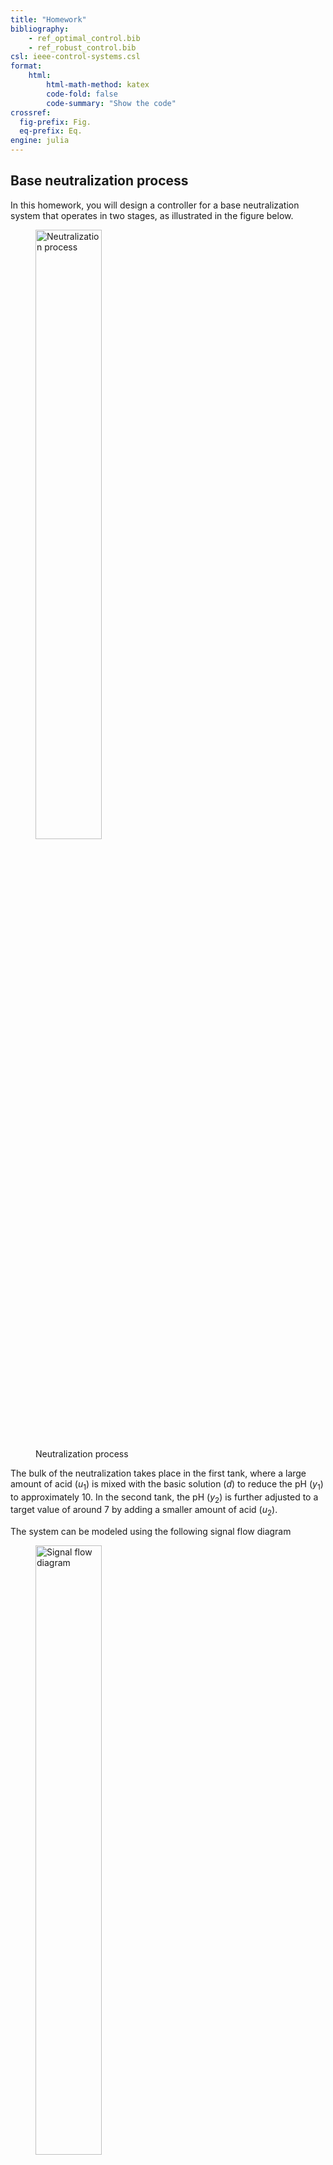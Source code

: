 ```yaml
---
title: "Homework"
bibliography: 
    - ref_optimal_control.bib
    - ref_robust_control.bib
csl: ieee-control-systems.csl
format:
    html:
        html-math-method: katex
        code-fold: false 
        code-summary: "Show the code"
crossref:
  fig-prefix: Fig. 
  eq-prefix: Eq.
engine: julia
---
```

## Base neutralization process
In this homework, you will design a controller for a base neutralization system that operates in two stages, as illustrated in the figure below.

![Neutralization process](figures/neutralization_process.svg){width=50%}

The bulk of the neutralization takes place in the first tank, where a large amount of acid ($u_1$) is mixed with the basic solution ($d$) to reduce the pH ($y_1$) to approximately 10. In the second tank, the pH ($y_2$) is further adjusted to a target value of around 7 by adding a smaller amount of acid ($u_2$).

The system can be modeled using the following signal flow diagram

![Signal flow diagram](figures/neutralization_process_flow.svg){width=50%}

Where the transfer functions are given as

$$
G_1(s) = \frac{1.5}{100s+1}, \quad G_2(s) = \frac{1.0}{50s+1}.
$$

Your goal is to design a controller which ensures $y_2 \approx r$ with a closed-loop bandwidth $\omega_b = 1.0$ rad/s, while also keeping $u_2$ small at low frequencies. The controller $\bm{K}$ should be of the form
$$
\begin{bmatrix}
u_1 \\
u_2
\end{bmatrix} = \bm{K}(s) \begin{bmatrix}
-y_1 \\
r - y_2
\end{bmatrix}.
$$

You should use the $H_\infty$ signal-based design method to achieve this goal, that is, design the controller by solving
$$
\operatorname*{minimize}_{\bm{K} \text{ stabilizing}}  \lVert \operatorname{LFT}(\bm{P}, \bm{K}) \rVert_{\infty},
$$
where $\bm{P}$ is the generalized plant, which includes the dynamics of the base neutralization process along with weighting functions used to express performance objectives. It maps the exogenous inputs (e.g., reference $r$, disturbance $d$) and the control inputs $(u_1, u_2)$ to the performance outputs (such as tracking error and control effort) and to the measured signals used by the controller. 

The operator $\operatorname{LFT}(\bm{P}, \bm{K})$ denotes the lower linear fractional transformation, which represents the closed-loop transfer function from the exogenous inputs to the performance outputs when the controller $\bm{K}$ is connected to the generalized plant $\bm{P}$ via feedback.

### Tasks
You should follow these steps to complete the homework

1. Create the generalized plant $\bm{P}$ using the transfer functions $G_1(s)$ and $G_2(s)$, along with your chosen exogenous inputs, performance outputs, and weighting filters. The weighting filters should be designed to ensure that the closed-loop system meets the performance objectives, such as reference tracking and control effort requirements. 

2. Use the [`hinfsyn_lmi`](https://juliacomputing.github.io/JuliaSimControl.jl/stable/api/#JuliaSimControl.hinfsyn_lmi-Union{Tuple{ExtendedStateSpace{Continuous,%20T}},%20Tuple{T}}%20where%20T) function from [`JuliaSimControl`](https://juliacomputing.github.io/JuliaSimControl.jl/stable/) to solve the $H_\infty$ optimization problem. This function will compute the optimal controller $\bm{K}$ and the appropriate $\gamma$ upper bound on the $H_\infty$ norm of the LFT. We suggest using `γrel = 1.05` as the relative tolerance for the optimization.

3. Prepare a concise report (`hw.pdf`) and include the controller design code (`hw.jl`). Compress the report and code into a zip file named `hw.zip` and submit it to the [BRUTE](https://cw.felk.cvut.cz/brute) system.


::: {.callout-important}
## JuliaSim
`JuliaSimControl` is not a package that is available in the Julia package registry because it is not a free software. It is a commercial package that is part of the JuliaSim suite, which is a collection of modeling and simulation tools for Julia. However, to our luck, it is for non-commercial academic teaching and research purposes.

Installing `JuliaSimControl` is more involved than your run of the mill Julia package, but not by much. 

First, you need to register yourself on the [JuliaHub](https://juliahub.com) website. 

After that, follow the instruction on [Using JuliaSim Packages Locally via the JuliaHub Registry](https://help.juliahub.com/juliasim/stable/gettingstarted/juliahubregistry/) to add the JuliaHub registry to your Julia installation. 

Once you have done that, you can install `JuliaSimControl`  in the standard way using the Julia package manager.

:::

### Report instructions
Your report should contain the following

1. A description of the generalized plant $\bm{P}$, including your choice of exogenous inputs, performance outputs, and weighting functions. Briefly explain the reasoning behind your design choices.

2. Closed-loop performance analysis, namely show 
    - the time response of the output $y_2$ and control input $u_2$ to a step change in the reference $r$.
    - the frequency response for a transfer function from the reference $r$ to the output $y_2$, and from the reference $r$ to the control input $u_2$.

3. Brief comment on whether the bandwidth and low-frequency control objectives were met, based on your plots.


### Template
```julia
#| eval: false

using JuliaSimControl
using LinearAlgebra, Plots

s = tf("s")

G₁ = 1.5/(100s+1) |> ss
G₂ = 1/(50s+1) |> ss

## TODO: Form the generalized plant P

## TODO: Find the controller K using hinfsyn_lmi

## TODO: Simulate the closed-loop system
```